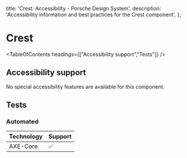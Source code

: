
  title: 'Crest: Accessibility - Porsche Design System',
  description: 'Accessibility information and best practices for the Crest component',
};

# Crest <ComponentStatus tagName="p-crest"></ComponentStatus>

<TableOfContents headings={["Accessibility support","Tests"]} />

## Accessibility support

No special accessibility features are available for this component.

## Tests

### Automated

| Technology | Support |
| ---------- | ------- |
| AXE-Core   | ✅      |
